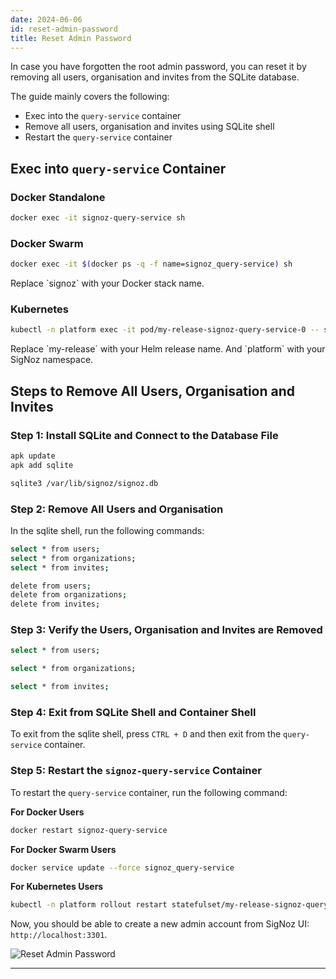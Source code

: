 ```yaml
---
date: 2024-06-06
id: reset-admin-password
title: Reset Admin Password
---
```


In case you have forgotten the root admin password, you can reset it
by removing all users, organisation and invites from the SQLite database.

The guide mainly covers the following:
- Exec into the `query-service` container
- Remove all users, organisation and invites using SQLite shell
- Restart the `query-service` container

## Exec into `query-service` Container

### Docker Standalone

```bash
docker exec -it signoz-query-service sh
```

### Docker Swarm

```bash
docker exec -it $(docker ps -q -f name=signoz_query-service) sh
```

<Admonition type="info">
Replace `signoz` with your Docker stack name.
</Admonition>

### Kubernetes

```bash
kubectl -n platform exec -it pod/my-release-signoz-query-service-0 -- sh
```

<Admonition type="info">
Replace `my-release` with your Helm release name. And `platform` with your
SigNoz namespace.
</Admonition>

## Steps to Remove All Users, Organisation and Invites

### Step 1: Install SQLite and Connect to the Database File

```bash
apk update
apk add sqlite

sqlite3 /var/lib/signoz/signoz.db
```

### Step 2: Remove All Users and Organisation

In the sqlite shell, run the following commands:

```bash
select * from users;
select * from organizations;
select * from invites;

delete from users;
delete from organizations;
delete from invites;
```

### Step 3: Verify the Users, Organisation and Invites are Removed

```bash
select * from users;

select * from organizations;

select * from invites;
```

### Step 4: Exit from SQLite Shell and Container Shell

To exit from the sqlite shell, press `CTRL + D` and then exit from the
`query-service` container.

### Step 5: Restart the `signoz-query-service` Container

To restart the `query-service` container, run the following command:

**For Docker Users**

```bash
docker restart signoz-query-service
```

**For Docker Swarm Users**

```bash
docker service update --force signoz_query-service
```

**For Kubernetes Users**

```bash
kubectl -n platform rollout restart statefulset/my-release-signoz-query-service
```

Now, you should be able to create a new admin account from SigNoz UI: `http://localhost:3301`.

![Reset Admin Password](/img/docs/sqlite-reset-admin-password.webp)

---
